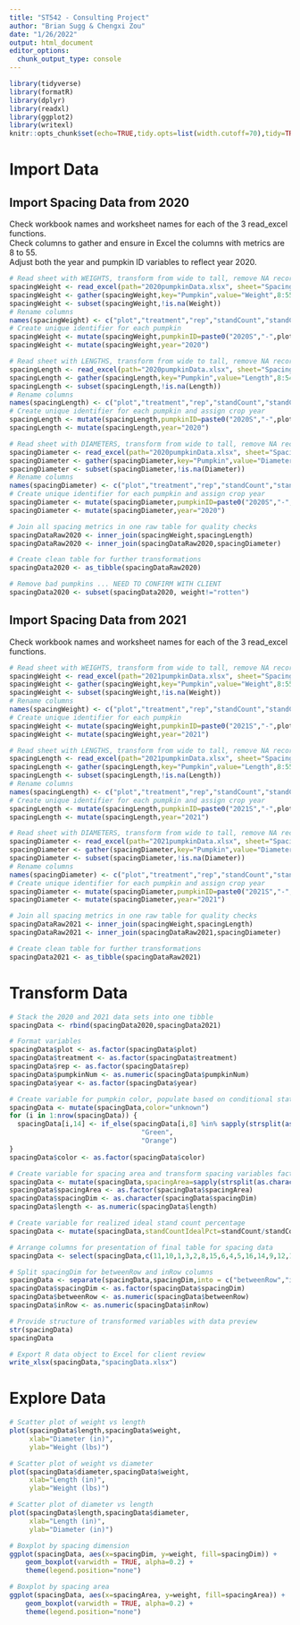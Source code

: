 ```yaml
---
title: "ST542 - Consulting Project"
author: "Brian Sugg & Chengxi Zou"
date: "1/26/2022"
output: html_document
editor_options: 
  chunk_output_type: console
---
```


```r
library(tidyverse)
library(formatR)
library(dplyr)
library(readxl)
library(ggplot2)
library(writexl)
knitr::opts_chunk$set(echo=TRUE,tidy.opts=list(width.cutoff=70),tidy=TRUE)
```

# Import Data  

## Import Spacing Data from 2020  

Check workbook names and worksheet names for each of the 3 read_excel functions.  
Check columns to gather and ensure in Excel the columns with metrics are 8 to 55.  
Adjust both the year and pumpkin ID variables to reflect year 2020.  

```r
# Read sheet with WEIGHTS, transform from wide to tall, remove NA records
spacingWeight <- read_excel(path="2020pumpkinData.xlsx", sheet="Spacing Weight")
spacingWeight <- gather(spacingWeight,key="Pumpkin",value="Weight",8:55)
spacingWeight <- subset(spacingWeight,!is.na(Weight))
# Rename columns
names(spacingWeight) <- c("plot","treatment","rep","standCount","standCountIdeal","spacingDim","greenPumpkins","pumpkinNum","weight")
# Create unique identifier for each pumpkin
spacingWeight <- mutate(spacingWeight,pumpkinID=paste0("2020S","-",plot,"-",pumpkinNum))
spacingWeight <- mutate(spacingWeight,year="2020")

# Read sheet with LENGTHS, transform from wide to tall, remove NA records
spacingLength <- read_excel(path="2020pumpkinData.xlsx", sheet="Spacing Length")
spacingLength <- gather(spacingLength,key="Pumpkin",value="Length",8:54)
spacingLength <- subset(spacingLength,!is.na(Length))
# Rename columns
names(spacingLength) <- c("plot","treatment","rep","standCount","standCountIdeal","spacingDim","greenPumpkins","pumpkinNum","length")
# Create unique identifier for each pumpkin and assign crop year
spacingLength <- mutate(spacingLength,pumpkinID=paste0("2020S","-",plot,"-",pumpkinNum))
spacingLength <- mutate(spacingLength,year="2020")

# Read sheet with DIAMETERS, transform from wide to tall, remove NA records
spacingDiameter <- read_excel(path="2020pumpkinData.xlsx", sheet="Spacing Diameter")
spacingDiameter <- gather(spacingDiameter,key="Pumpkin",value="Diameter",8:54)
spacingDiameter <- subset(spacingDiameter,!is.na(Diameter))
# Rename columns
names(spacingDiameter) <- c("plot","treatment","rep","standCount","standCountIdeal","spacingDim","greenPumpkins","pumpkinNum","diameter")
# Create unique identifier for each pumpkin and assign crop year
spacingDiameter <- mutate(spacingDiameter,pumpkinID=paste0("2020S","-",plot,"-",pumpkinNum))
spacingDiameter <- mutate(spacingDiameter,year="2020")

# Join all spacing metrics in one raw table for quality checks
spacingDataRaw2020 <- inner_join(spacingWeight,spacingLength)
spacingDataRaw2020 <- inner_join(spacingDataRaw2020,spacingDiameter)

# Create clean table for further transformations
spacingData2020 <- as_tibble(spacingDataRaw2020)

# Remove bad pumpkins ... NEED TO CONFIRM WITH CLIENT
spacingData2020 <- subset(spacingData2020, weight!="rotten")
```  

## Import Spacing Data from 2021  

Check workbook names and worksheet names for each of the 3 read_excel functions.  

```r
# Read sheet with WEIGHTS, transform from wide to tall, remove NA records
spacingWeight <- read_excel(path="2021pumpkinData.xlsx", sheet="Spacing Weights (lbs)")
spacingWeight <- gather(spacingWeight,key="Pumpkin",value="Weight",8:55)
spacingWeight <- subset(spacingWeight,!is.na(Weight))
# Rename columns
names(spacingWeight) <- c("plot","treatment","rep","standCount","standCountIdeal","spacingDim","greenPumpkins","pumpkinNum","weight")
# Create unique identifier for each pumpkin
spacingWeight <- mutate(spacingWeight,pumpkinID=paste0("2021S","-",plot,"-",pumpkinNum))
spacingWeight <- mutate(spacingWeight,year="2021")

# Read sheet with LENGTHS, transform from wide to tall, remove NA records
spacingLength <- read_excel(path="2021pumpkinData.xlsx", sheet="Spacing Lengths (inches)")
spacingLength <- gather(spacingLength,key="Pumpkin",value="Length",8:55)
spacingLength <- subset(spacingLength,!is.na(Length))
# Rename columns
names(spacingLength) <- c("plot","treatment","rep","standCount","standCountIdeal","spacingDim","greenPumpkins","pumpkinNum","length")
# Create unique identifier for each pumpkin and assign crop year
spacingLength <- mutate(spacingLength,pumpkinID=paste0("2021S","-",plot,"-",pumpkinNum))
spacingLength <- mutate(spacingLength,year="2021")

# Read sheet with DIAMETERS, transform from wide to tall, remove NA records
spacingDiameter <- read_excel(path="2021pumpkinData.xlsx", sheet="Spacing Diameters (inches)")
spacingDiameter <- gather(spacingDiameter,key="Pumpkin",value="Diameter",8:55)
spacingDiameter <- subset(spacingDiameter,!is.na(Diameter))
# Rename columns
names(spacingDiameter) <- c("plot","treatment","rep","standCount","standCountIdeal","spacingDim","greenPumpkins","pumpkinNum","diameter")
# Create unique identifier for each pumpkin and assign crop year
spacingDiameter <- mutate(spacingDiameter,pumpkinID=paste0("2021S","-",plot,"-",pumpkinNum))
spacingDiameter <- mutate(spacingDiameter,year="2021")

# Join all spacing metrics in one raw table for quality checks
spacingDataRaw2021 <- inner_join(spacingWeight,spacingLength)
spacingDataRaw2021 <- inner_join(spacingDataRaw2021,spacingDiameter)

# Create clean table for further transformations
spacingData2021 <- as_tibble(spacingDataRaw2021)
```  

# Transform Data  

```r
# Stack the 2020 and 2021 data sets into one tibble
spacingData <- rbind(spacingData2020,spacingData2021)

# Format variables
spacingData$plot <- as.factor(spacingData$plot)
spacingData$treatment <- as.factor(spacingData$treatment)
spacingData$rep <- as.factor(spacingData$rep)
spacingData$pumpkinNum <- as.numeric(spacingData$pumpkinNum)
spacingData$year <- as.factor(spacingData$year)

# Create variable for pumpkin color, populate based on conditional statement, and format
spacingData <- mutate(spacingData,color="unknown")
for (i in 1:nrow(spacingData)) {
  spacingData[i,14] <- if_else(spacingData[i,8] %in% sapply(strsplit(as.character(spacingData[i,7]),split=", "),function(x) as.numeric(x)),
                                 "Green",
                                 "Orange")
}
spacingData$color <- as.factor(spacingData$color)

# Create variable for spacing area and transform spacing variables factors
spacingData <- mutate(spacingData,spacingArea=sapply(strsplit(as.character(spacingDim),split=" x "),function(x) prod(as.numeric(x))))
spacingData$spacingArea <- as.factor(spacingData$spacingArea)
spacingData$spacingDim <- as.character(spacingData$spacingDim)
spacingData$length <- as.numeric(spacingData$length)

# Create variable for realized ideal stand count percentage
spacingData <- mutate(spacingData,standCountIdealPct=standCount/standCountIdeal)

# Arrange columns for presentation of final table for spacing data
spacingData <- select(spacingData,c(11,10,1,3,2,8,15,6,4,5,16,14,9,12,13))

# Split spacingDim for betweenRow and inRow columns
spacingData <- separate(spacingData,spacingDim,into = c("betweenRow","inRow"),sep=" x ",remove=FALSE)
spacingData$spacingDim <- as.factor(spacingData$spacingDim)
spacingData$betweenRow <- as.numeric(spacingData$betweenRow)
spacingData$inRow <- as.numeric(spacingData$inRow)

# Provide structure of transformed variables with data preview
str(spacingData)
spacingData

# Export R data object to Excel for client review
write_xlsx(spacingData,"spacingData.xlsx")
```

# Explore Data  

```r
# Scatter plot of weight vs length
plot(spacingData$length,spacingData$weight,
     xlab="Diameter (in)",
     ylab="Weight (lbs)")

# Scatter plot of weight vs diameter
plot(spacingData$diameter,spacingData$weight,
     xlab="Length (in)",
     ylab="Weight (lbs)")

# Scatter plot of diameter vs length
plot(spacingData$length,spacingData$diameter,
     xlab="Length (in)",
     ylab="Diameter (in)")

# Boxplot by spacing dimension
ggplot(spacingData, aes(x=spacingDim, y=weight, fill=spacingDim)) +
    geom_boxplot(varwidth = TRUE, alpha=0.2) +
    theme(legend.position="none")

# Boxplot by spacing area
ggplot(spacingData, aes(x=spacingArea, y=weight, fill=spacingArea)) +
    geom_boxplot(varwidth = TRUE, alpha=0.2) +
    theme(legend.position="none")
```


